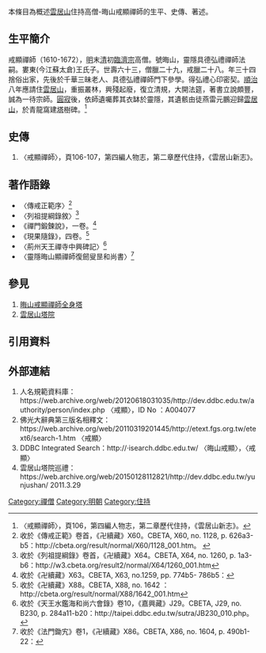 本條目為概述[[雲居山|雲居山]]住持高僧-晦山戒顯禪師的生平、史傳、著述。
==生平簡介==
戒顯禪師（1610-1672），[[明|明]]末[[清|清]]初[[臨濟宗|臨濟宗]]高僧。號晦山，靈隱具德弘禮禪師法嗣。婁東(今江蘇太倉)王氏子。世壽六十三，僧臘二十九，戒臘二十八。年三十四捨俗出家，先後於千華三昧老人、具德弘禮禪師門下參學。得弘禮心印密契。[[順治|順治]]八年應請住[[雲居山|雲居山]]，重振叢林，興殘起廢，復立清規，大開法筵，著書立說頗豐，誠為一待宗師。[[圓寂|圓寂]]後，依師遺囑葬其衣缽於靈隱，其遺骸由徒燕雷元鵬迎歸[[雲居山|雲居山]]，於青龍窩建[[塔|塔]]樹碑。<ref>〈戒顯禪師〉，頁106，第四編人物志，第二章歷代住持，《雲居山新志》。</ref>

==史傳==
#〈戒顯禪師〉，頁106-107，第四編人物志，第二章歷代住持，《雲居山新志》。

==著作語錄==
*〈傳戒正範序〉<ref> 收於《傳戒正範》卷首，《卍續藏》X60。CBETA, X60, no. 1128, p. 626a3-b5：http://cbeta.org/result/normal/X60/1128_001.htm。 {{Wayback|url=http://cbeta.org/result/normal/X60/1128_001.htm |date=20100621021752 }}</ref>
*〈列祖提綱錄敘〉<ref>收於《列祖提綱錄》卷首，《卍續藏》X64。CBETA, X64, no. 1260, p. 1a3-b6：http://w3.cbeta.org/result2/normal/X64/1260_001.htm{{dead link|date=2018年3月 |bot=InternetArchiveBot |fix-attempted=yes }}</ref>
*《禪門鍛鍊說》，一卷。<ref>收於《卍續藏》X63。CBETA, X63, no.1259, pp. 774b5- 786b5：{{cite web |url=http://www.cbeta.org/result/normal/X63/1259_001.htm |title=存档副本 |accessdate=2011-03-16 |deadurl=yes |archiveurl=https://web.archive.org/web/20081013055521/http://www.cbeta.org/result/normal/X63/1259_001.htm |archivedate=2008-10-13 }}</ref>
*《現果隨錄》，四卷。<ref>收於《卍續藏》X88。CBETA, X88, no. 1642 ：http://cbeta.org/result/normal/X88/1642_001.htm{{dead link|date=2018年3月 |bot=InternetArchiveBot |fix-attempted=yes }}</ref>
*〈荊州天王禪寺中興碑記〉<ref>收於《天王水鑑海和尚六會錄》卷10，《嘉興藏》J29。CBETA, J29, no. B230, p. 284a11-b20：http://taipei.ddbc.edu.tw/sutra/JB230_010.php。 {{Wayback|url=http://taipei.ddbc.edu.tw/sutra/JB230_010.php |date=20110817024458 }}</ref>
*〈靈隱晦山顯禪師復劒叟昰和尚書〉<ref>收於《法門鋤宄》卷1，《卍續藏》X86。CBETA, X86, no. 1604, p. 490b1-22：{{cite web |url=http://www.cbeta.org/result/normal/X86/1604_001.htm |title=存档副本 |accessdate=2011-03-16 |deadurl=yes |archiveurl=https://web.archive.org/web/20100621123247/http://cbeta.org/result/normal/X86/1604_001.htm |archivedate=2010-06-21 }}</ref>


==參見==
#[[晦山戒顯禪師全身塔|晦山戒顯禪師全身塔]]
#[[雲居山塔院|雲居山塔院]]

==引用資料==
<references />

==外部連結==
#人名規範資料庫：https://web.archive.org/web/20120618031035/http://dev.ddbc.edu.tw/authority/person/index.php 〈戒顯〉，ID No ：A004077
#佛光大辭典第三版名相釋文：https://web.archive.org/web/20110319201445/http://etext.fgs.org.tw/etext6/search-1.htm 〈戒顯〉
#DDBC Integrated Search：http://‧isearch.ddbc.edu.tw/{{dead link|date=2018年3月 |bot=InternetArchiveBot |fix-attempted=yes }} 〈晦山戒顯〉，〈戒顯〉
#雲居山塔院巡禮：https://web.archive.org/web/20150128112821/http://dev.ddbc.edu.tw/yunjushan/ 2011.3.29 

[[Category:禪僧|Category:禪僧]]
[[Category:明朝|Category:明朝]]
[[Category:住持|Category:住持]]